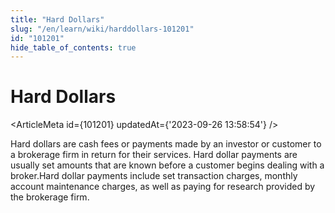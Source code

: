 ```yaml
---
title: "Hard Dollars"
slug: "/en/learn/wiki/harddollars-101201"
id: "101201"
hide_table_of_contents: true
---
```



# Hard Dollars

<ArticleMeta id={101201} updatedAt={'2023-09-26 13:58:54'} />
<div className='border-solid border-b border-t-0 my-4 border-[var(--ifm-color-gray-300)]' />

Hard dollars are cash fees or payments made by an investor or customer to a brokerage firm in return for their services. Hard dollar payments are usually set amounts that are known before a customer begins dealing with a broker.Hard dollar payments include set transaction charges, monthly account maintenance charges, as well as paying for research provided by the brokerage firm.
